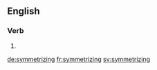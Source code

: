 
==English==

===Verb===
{{head|en}}

# {{present participle of|symmetrize}}

[[de:symmetrizing]]
[[fr:symmetrizing]]
[[sv:symmetrizing]]